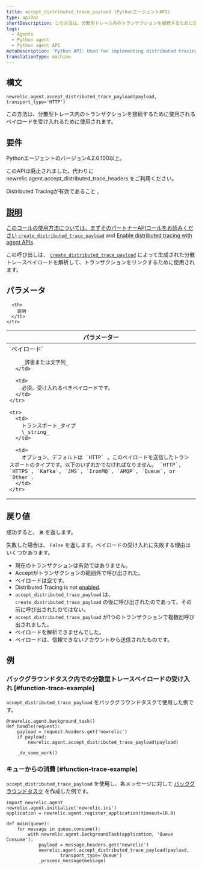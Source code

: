 ```yaml
---
title: accept_distributed_trace_payload (PythonエージェントAPI)
type: apiDoc
shortDescription: この方法は、分散型トレース内のトランザクションを接続するために使用されるペイロードを受け入れるために使用されます。
tags:
  - Agents
  - Python agent
  - Python agent API
metaDescription: 'Python API: Used for implementing distributed tracing.'
translationType: machine
---
```


## 構文

```
newrelic.agent.accept_distributed_trace_payload(payload, transport_type='HTTP')
```

この方法は、分散型トレース内のトランザクションを接続するために使用されるペイロードを受け入れるために使用されます。

## 要件

Pythonエージェントのバージョン4.2.0.100以上。

<Callout variant="caution">
  このAPIは廃止されました。代わりに newrelic.agent.accept_distributed_trace_headers をご利用ください。
</Callout>

Distributed Tracingが有効であること [.](/docs/enable-distributed-tracing#python)

## [説明](/docs/enable-distributed-tracing#python)

[このコールの使用方法については、まずそのパートナーAPIコールをお読みください ](/docs/enable-distributed-tracing#python)[`create_distributed_trace_payload`](/docs/agents/python-agent/python-agent-api/create_distributed_trace_payload) and [Enable distributed tracing with agent APIs](/docs/enable-distributed-tracing#agent-apis).

この呼び出しは、 [`create_distributed_trace_payload`](/docs/agents/python-agent/python-agent-api/create_distributed_trace_payload) によって生成された分散トレースペイロードを解析して、トランザクションをリンクするために使用されます。

## パラメータ

<table>
  <thead>
    <tr>
      <th width="25%">
        パラメーター
      </th>

      <th>
        説明
      </th>
    </tr>
  </thead>

  <tbody>
    <tr>
      <td>
        `ペイロード`

        _辞書または文字列_
      </td>

      <td>
        必須。受け入れるべきペイロードです。
      </td>
    </tr>

    <tr>
      <td>
        トランスポート_タイプ  
        \_string_
      </td>

      <td>
        オプション、デフォルトは `HTTP` 。このペイロードを送信したトランスポートのタイプです。以下のいずれかでなければなりません。 `HTTP`, `HTTPS`, `Kafka`, `JMS`, `IronMQ`, `AMQP`, `Queue`, or `Other`.
      </td>
    </tr>
  </tbody>
</table>

## 戻り値

成功すると、 `真` を返します。

失敗した場合は、 `False` を返します。ペイロードの受け入れに失敗する理由はいくつかあります。

* 現在のトランザクションは有効ではありません。
* Acceptがトランザクションの範囲外で呼び出された。
* ペイロードは空です。
* Distributed Tracing is not [enabled](/docs/enable-distributed-tracing).
* `accept_distributed_trace_payload` は、 `create_distributed_trace_payload` の後に呼び出されたのであって、その前に呼び出されたのではない。
* `accept_distributed_trace_payload` が1つのトランザクションで複数回呼び出されました。
* ペイロードを解析できませんでした。
* ペイロードは、信頼できないアカウントから送信されたものです。

## 例

### バックグラウンドタスク内での分散型トレースペイロードの受け入れ [#function-trace-example]

`accept_distributed_trace_payload` をバックグラウンドタスクで使用した例です。

```
@newrelic.agent.background_task()
def handle(request):
    payload = request.headers.get('newrelic')
    if payload:
        newrelic.agent.accept_distributed_trace_payload(payload)

    _do_some_work()
```

### キューからの消費 [#function-trace-example]

`accept_distributed_trace_payload` を使用し、各メッセージに対して [バックグラウンドタスク](/docs/agents/python-agent/supported-features/python-background-tasks) を作成した例です。

```
import newrelic.agent
newrelic.agent.initialize('newrelic.ini')
application = newrelic.agent.register_application(timeout=10.0)

def main(queue):
    for message in queue.consume():
        with newrelic.agent.BackgroundTask(application, 'Queue Consume'):
            payload = message.headers.get('newrelic')
            newrelic.agent.accept_distributed_trace_payload(payload,
                    transport_type='Queue')
            _process_message(message)
```